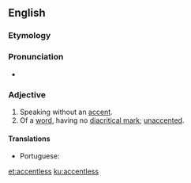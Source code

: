 ==English==

===Etymology===
{{suffix|accent|less|lang=en}}

===Pronunciation===
* {{a|US}} {{IPA|æk.ˈsɛnt.ləs/|lang=en}}

===Adjective===
{{en-adj}}

# Speaking without an [[accent]].
# Of a [[word]], having no [[diacritical mark]]; [[unaccented]].

====Translations====
{{trans-top|speaking without an accent}}
* Portuguese: {{t|pt|[[sem]] [[sotaque]]}}
{{trans-mid}}
{{trans-bottom}}

{{trans-see|unaccented}}

[[et:accentless]]
[[ku:accentless]]